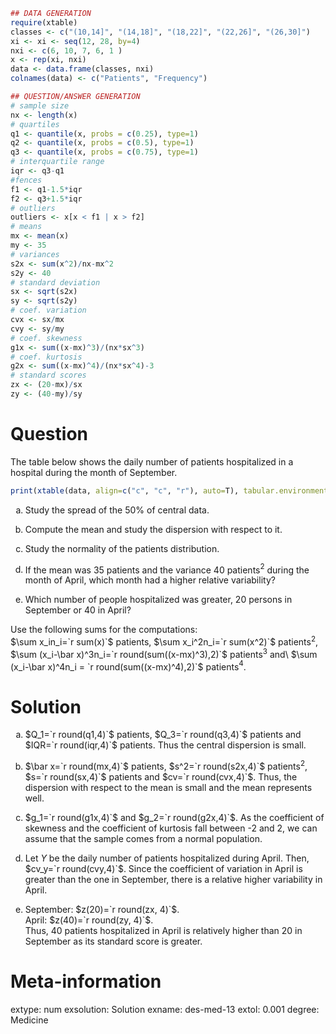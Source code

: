 
```r
## DATA GENERATION
require(xtable)
classes <- c("(10,14]", "(14,18]", "(18,22]", "(22,26]", "(26,30]")
xi <- xi <- seq(12, 28, by=4)
nxi <- c(6, 10, 7, 6, 1 )
x <- rep(xi, nxi)
data <- data.frame(classes, nxi)
colnames(data) <- c("Patients", "Frequency")

## QUESTION/ANSWER GENERATION
# sample size
nx <- length(x)
# quartiles
q1 <- quantile(x, probs = c(0.25), type=1)
q2 <- quantile(x, probs = c(0.5), type=1)
q3 <- quantile(x, probs = c(0.75), type=1)
# interquartile range
iqr <- q3-q1
#fences
f1 <- q1-1.5*iqr
f2 <- q3+1.5*iqr
# outliers
outliers <- x[x < f1 | x > f2]
# means
mx <- mean(x)
my <- 35
# variances
s2x <- sum(x^2)/nx-mx^2
s2y <- 40
# standard deviation
sx <- sqrt(s2x)
sy <- sqrt(s2y)
# coef. variation
cvx <- sx/mx
cvy <- sy/my
# coef. skewness
g1x <- sum((x-mx)^3)/(nx*sx^3)
# coef. kurtosis
g2x <- sum((x-mx)^4)/(nx*sx^4)-3
# standard scores
zx <- (20-mx)/sx
zy <- (40-my)/sy
```

Question
========
The table below shows the daily number of patients hospitalized in a hospital during the month of September.

```r
print(xtable(data, align=c("c", "c", "r"), auto=T), tabular.environment="array", include.rownames = F, floating=F, hline.after = c(0,nrow(data)), sanitize.text.function = function(x) { x })
```


a. Study the spread of the 50% of central data.

a. Compute the mean and study the dispersion with respect to it. 

a. Study the normality of the patients distribution.

a. If the mean was 35 patients and the variance 40 patients$^2$ during the month of April, which month had a higher relative variability?

a. Which number of people hospitalized was greater, 20 persons in September or 40 in April?


Use the following sums for the computations:  
$\sum x_in_i=`r sum(x)`$ patients, $\sum x_i^2n_i=`r sum(x^2)`$ patients$^2$, $\sum (x_i-\bar x)^3n_i=`r round(sum((x-mx)^3),2)`$ patients$^3$ and\\ $\sum (x_i-\bar x)^4n_i = `r round(sum((x-mx)^4),2)`$ patients$^4$.  

Solution
========

a. $Q_1=`r round(q1,4)`$ patients, $Q_3=`r round(q3,4)`$ patients and $IQR=`r round(iqr,4)`$ patients. Thus the central dispersion is small. 

a. $\bar x=`r round(mx,4)`$ patients, $s^2=`r round(s2x,4)`$ patients$^2$, $s=`r round(sx,4)`$ patients and $cv=`r round(cvx,4)`$. Thus, the dispersion with respect to the mean is small and the mean represents well.

a. $g_1=`r round(g1x,4)`$ and $g_2=`r round(g2x,4)`$. As the coefficient of skewness and the coefficient of kurtosis fall between -2 and 2, we can assume that the sample comes from a normal population.

a. Let $Y$ be the daily number of patients hospitalized during April. Then, $cv_y=`r round(cvy,4)`$. Since the coefficient of variation in April is greater than the one in September, there is a relative higher variability in April.

a. September: $z(20)=`r round(zx, 4)`$.  
April: $z(40)=`r round(zy, 4)`$.  
Thus, 40 patients hospitalized in April is relatively higher than 20 in September as its standard score is greater.

Meta-information 
================
extype: num
exsolution: Solution
exname: des-med-13
extol: 0.001
degree: Medicine
   

